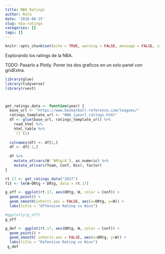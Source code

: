 ```yaml
---
title: NBA Ratings
author: Rafa
date: '2018-08-25'
slug: nba-ratings
categories: []
tags: []
---
```

```r
knitr::opts_chunk$set(echo = TRUE, warning = FALSE, message = FALSE, cache = TRUE)
```
Explorando los ratings de la NBA.

TODO: Pasarlo a Plotly. Poner los dos graficos en un solo panel con gridExtra.

```r
library(glue)
library(tidyverse)
library(rvest)



get_ratings_data <- function(year) {
  base_url <- "https://www.basketball-reference.com/leagues/"
  ratings_template_url <- "NBA_{year}_ratings.html"
  df <- glue(base_url, ratings_template_url) %>% 
    read_html %>% 
    html_table %>% 
    `[[`(1)
  
  colnames(df) <- df[1,]
  df <- df[-1,]
  
  df %>% 
    mutate_at(vars(W:`NRtg/A`), as.numeric) %>% 
    mutate_at(vars(Team, Conf, Div), factor) 
}

rt.17 <- get_ratings_data("2017")
fit <- lm(W~ORtg + DRtg, data = rt.17)

g_off <- ggplot(rt.17, aes(ORtg, W, color = Conf)) + 
  geom_point() + 
  geom_smooth(inherit.aes = FALSE, aes(x=ORtg, y=W)) + 
  labs(title = "Offensive Rating vs Wins")

#ggplotly(g_off)
g_off

g_def <- ggplot(rt.17, aes(DRtg, W, color = Conf)) + 
  geom_point() + 
  geom_smooth( inherit.aes = FALSE, aes(x=DRtg, y=W)) + 
  labs(title = "Defensive Rating vs Wins")
 g_def


```


